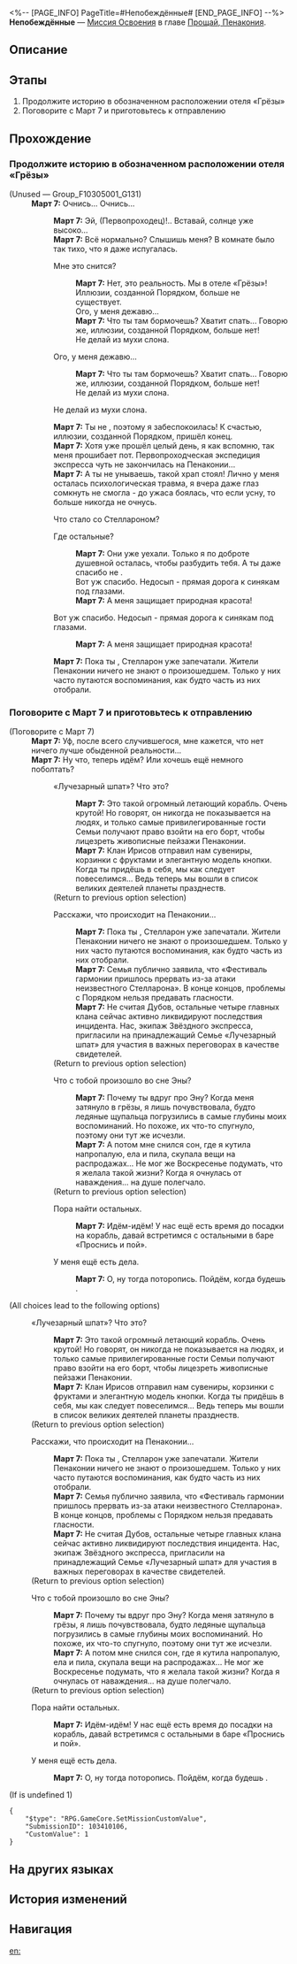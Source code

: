 <%-- [PAGE_INFO]
PageTitle=#Непобеждённые#
[END_PAGE_INFO] --%>
{{Дополнить|Диалоги.}}
{{Миссия Инфобокс
|id              = 1034101
|Название        = 
|Изображение     = Миссия Непобеждённые.png
|Тип             = Миссия Освоения
|Событие         = 
|Глава           = Прощай, Пенакония
|Условия         = Завершена [[Миссия Освоения]] «[[И на восьмой день...]]»
|Персонажи       = Март 7; Первопроходец
|СтартЛокация    = [[Пенакония]] — [[Отель «Грёзы» (реальность)]]
|Мир             = Пенакония
|Предыдущая      = И на восьмой день...
|Следующая       = Всё о красавице
|Награды         = Опыт Освоения*200; Звёздный нефрит*30; Путеводитель путешественника*4; Часокредиты*100; Кредиты*20 000
}}
'''Непобеждённые''' — [[Миссия Освоения]] в главе [[Прощай, Пенакония]].

==Описание==
{{Описание|Сладкие грёзы Порядка разрушились, а первопроходческая экспедиция на Пенаконии подошла к концу. Семья пригласила экипаж на корабль «Лучезарный шпат», чтобы принять участие в переговорах. На другом конце Мира грёз двое Охотников за Стелларонами обсуждают своё «выступление».}}

==Этапы==
# Продолжите историю в обозначенном расположении отеля «Грёзы»
# Поговорите с Март 7 и приготовьтесь к отправлению

==Прохождение==
{{Дополнить}}
===Продолжите историю в обозначенном расположении отеля «Грёзы»===
{{Описание миссии|тип=Миссия Освоения|локация=Отель «Грёзы» (реальность)|Вы проснулись в Чаше сновидений и обнаружили, что вернулись в реальный отель «Грёзы». По словам Март 7, в этот раз вы правда очнулись ото сна Эны. Стелларон запечатали, пока вы были без сознания, и все главные кланы, кроме клана Дубов, разобрались с последствиями. Ещё она сказала, что Семья пригласила экипаж на «Лучезарный шпат» в качестве свидетелей на важную встречу.<br />Элитные круизные лайнеры, роскошные банкеты... Вот так должен выглядеть праздник. Чего же вы ждёте? Готовьтесь к отправлению.}}
{{Диалог Начало}}

;(Unused &mdash; Group_F10305001_G131)
:'''Март 7:''' Очнись... Очнись...
::'''Март 7:''' Эй, (Первопроходец)!.. Вставай, солнце уже высоко...
::'''Март 7:''' Всё нормально? Слышишь меня? В комнате было так тихо, что я даже испугалась.
::{{Диалог|Стрелка}} Мне это снится?
:::'''Март 7:''' Нет, это реальность. Мы в отеле «Грёзы»! Иллюзии, созданной Порядком, больше не существует.
:::Ого, у меня дежавю...
:::'''Март 7:''' Что ты там бормочешь? Хватит спать... Говорю же, иллюзии, созданной Порядком, больше нет!
:::Не делай из мухи слона.
::{{Диалог|Стрелка}} Ого, у меня дежавю...
:::'''Март 7:''' Что ты там бормочешь? Хватит спать... Говорю же, иллюзии, созданной Порядком, больше нет!
:::Не делай из мухи слона.
::{{Диалог|Стрелка}} Не делай из мухи слона.
::'''Март 7:''' Ты не {{MC|ж=отвечала|м=отвечал}}, поэтому я забеспокоилась! К счастью, иллюзии, созданной Порядком, пришёл конец.
::'''Март 7:''' Хотя уже прошёл целый день, я как вспомню, так меня прошибает пот. Первопроходческая экспедиция экспресса чуть не закончилась на Пенаконии...
::'''Март 7:''' А ты не унываешь, такой храп стоял! Лично у меня осталась психологическая травма, я вчера даже глаз сомкнуть не смогла - до ужаса боялась, что если усну, то больше никогда не очнусь.
::{{Диалог|Стрелка}} Что стало со Стеллароном?
::{{Диалог|Стрелка}} Где остальные?
:::'''Март 7:''' Они уже уехали. Только я по доброте душевной осталась, чтобы разбудить тебя. А ты даже спасибо не {{MC|ж=сказала|м=сказал}}.
:::Вот уж спасибо. Недосып - прямая дорога к синякам под глазами.
:::'''Март 7:''' А меня защищает природная красота!
::{{Диалог|Стрелка}} Вот уж спасибо. Недосып - прямая дорога к синякам под глазами.
:::'''Март 7:''' А меня защищает природная красота!
::'''Март 7:''' Пока ты {{MC|ж=спала|м=спал}}, Стелларон уже запечатали. Жители Пенаконии ничего не знают о произошедшем. Только у них часто путаются воспоминания, как будто часть из них отобрали.
::{{tx}}
{{Диалог Конец}}

===Поговорите с Март 7 и приготовьтесь к отправлению===
{{Диалог Начало}}

;(Поговорите с Март 7)
:'''Март 7:''' Уф, после всего случившегося, мне кажется, что нет ничего лучше обыденной реальности...
:'''Март 7:''' Ну что, теперь идём? Или хочешь ещё немного поболтать?
::{{Диалог|Разговор}} «Лучезарный шпат»? Что это?
:::'''Март 7:''' Это такой огромный летающий корабль. Очень крутой! Но говорят, он никогда не показывается на людях, и только самые привилегированные гости Семьи получают право взойти на его борт, чтобы лицезреть живописные пейзажи Пенаконии.
:::'''Март 7:''' Клан Ирисов отправил нам сувениры, корзинки с фруктами и элегантную модель кнопки. Когда ты придёшь в себя, мы как следует повеселимся... Ведь теперь мы вошли в список великих деятелей планеты празднеств.
::;(Return to previous option selection)
::{{Диалог|Разговор}} Расскажи, что происходит на Пенаконии...
:::'''Март 7:''' Пока ты {{MC|ж=спала|м=спал}}, Стелларон уже запечатали. Жители Пенаконии ничего не знают о произошедшем. Только у них часто путаются воспоминания, как будто часть из них отобрали.
:::'''Март 7:''' Семья публично заявила, что «Фестиваль гармонии пришлось прервать из-за атаки неизвестного Стелларона». В конце концов, проблемы с Порядком нельзя предавать гласности.
:::'''Март 7:''' Не считая Дубов, остальные четыре главных клана сейчас активно ликвидируют последствия инцидента. Нас, экипаж Звёздного экспресса, пригласили на принадлежащий Семье «Лучезарный шпат» для участия в важных переговорах в качестве свидетелей.
::;(Return to previous option selection)
::{{Диалог|Разговор}} Что с тобой произошло во сне Эны?
:::'''Март 7:''' Почему ты вдруг {{MC|ж=вспомнила|м=вспомнил}} про Эну? Когда меня затянуло в грёзы, я лишь почувствовала, будто ледяные щупальца погрузились в самые глубины моих воспоминаний. Но похоже, их что-то спугнуло, поэтому они тут же исчезли.
:::'''Март 7:''' А потом мне снился сон, где я кутила напропалую, ела и пила, скупала вещи на распродажах... Не мог же Воскресенье подумать, что я желала такой жизни? Когда я очнулась от наваждения... на душе полегчало.
::;(Return to previous option selection)
::{{Диалог|Стрелка}} Пора найти остальных.
:::'''Март 7:''' Идём-идём! У нас ещё есть время до посадки на корабль, давай встретимся с остальными в баре «Проснись и пой».
::{{Диалог|Выход}} У меня ещё есть дела.
:::'''Март 7:''' О, ну тогда поторопись. Пойдём, когда будешь {{MC|ж=готова|м=готов}}.
;(All choices lead to the following options)
:{{Диалог|Разговор}} «Лучезарный шпат»? Что это?
::'''Март 7:''' Это такой огромный летающий корабль. Очень крутой! Но говорят, он никогда не показывается на людях, и только самые привилегированные гости Семьи получают право взойти на его борт, чтобы лицезреть живописные пейзажи Пенаконии.
::'''Март 7:''' Клан Ирисов отправил нам сувениры, корзинки с фруктами и элегантную модель кнопки. Когда ты придёшь в себя, мы как следует повеселимся... Ведь теперь мы вошли в список великих деятелей планеты празднеств.
:;(Return to previous option selection)
:{{Диалог|Разговор}} Расскажи, что происходит на Пенаконии...
::'''Март 7:''' Пока ты {{MC|ж=спала|м=спал}}, Стелларон уже запечатали. Жители Пенаконии ничего не знают о произошедшем. Только у них часто путаются воспоминания, как будто часть из них отобрали.
::'''Март 7:''' Семья публично заявила, что «Фестиваль гармонии пришлось прервать из-за атаки неизвестного Стелларона». В конце концов, проблемы с Порядком нельзя предавать гласности.
::'''Март 7:''' Не считая Дубов, остальные четыре главных клана сейчас активно ликвидируют последствия инцидента. Нас, экипаж Звёздного экспресса, пригласили на принадлежащий Семье «Лучезарный шпат» для участия в важных переговорах в качестве свидетелей.
:;(Return to previous option selection)
:{{Диалог|Разговор}} Что с тобой произошло во сне Эны?
::'''Март 7:''' Почему ты вдруг {{MC|ж=вспомнила|м=вспомнил}} про Эну? Когда меня затянуло в грёзы, я лишь почувствовала, будто ледяные щупальца погрузились в самые глубины моих воспоминаний. Но похоже, их что-то спугнуло, поэтому они тут же исчезли.
::'''Март 7:''' А потом мне снился сон, где я кутила напропалую, ела и пила, скупала вещи на распродажах... Не мог же Воскресенье подумать, что я желала такой жизни? Когда я очнулась от наваждения... на душе полегчало.
:;(Return to previous option selection)
:{{Диалог|Стрелка}} Пора найти остальных.
::'''Март 7:''' Идём-идём! У нас ещё есть время до посадки на корабль, давай встретимся с остальными в баре «Проснись и пой».
:{{Диалог|Выход}} У меня ещё есть дела.
::'''Март 7:''' О, ну тогда поторопись. Пойдём, когда будешь {{MC|ж=готова|м=готов}}.
:{{tx}}
;(If {{F|MissionCV-1032701-undefined}} is undefined 1)
<pre>{
	"$type": "RPG.GameCore.SetMissionCustomValue",
	"SubmissionID": 103410106,
	"CustomValue": 1
}</pre>
{{Диалог Конец}}

==На других языках==
{{На других языках
|en   = Unconquered
|zhs  = 没有被征服的
|zht  = 沒有被征服的
|ja   = 征服されざる者
|ko   = 정복되지 않는 자들
|es   = Indómito
|fr   = Terrain non conquis
|ru   = Непобеждённые
|th   = ไร้ผู้ถือครอง
|vi   = Không Bị Chinh Phục
|de   = Unbezwungen
|id   = Tak Terkalahkan
|pt   = Invicto
}}

==История изменений==
{{История изменений|3.5}}

==Навигация==
{{Миссия Освоения Навбокс|Глава }}

[[en:]]
